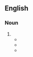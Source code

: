 ==English==

===Noun===
{{head|en|noun form}}

# {{plural of|en|brick shithouse}}
#* {{quote-text|en|year=1987|author=Howard Fast|title=The Dinner Party|page=228|passage=Webster and I are '''brick shithouses''', top to bottom. The wind doesn't even touch the smell of us."}}
#* {{quote-text|en|year=1993|author=Frances Hegarty|title=Half Light|page=174|passage=Seventeen and nineteen, they were, built like '''brick shithouses''', one of them already with a baby.}}
#* {{quote-text|en|year=2004|author=Perry Brass|title=The Substance of God: A Spiritual Thriller|page=84|passage=Two razor-scalped '''brick shithouses''' in suits, who looked like bouncers at a Hell's Angels dance, started staring at us.}}